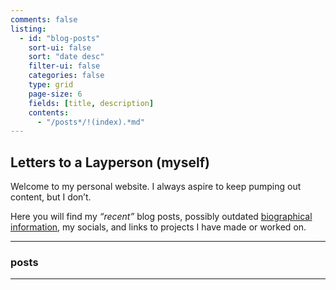```yaml
---
comments: false
listing:
  - id: "blog-posts"
    sort-ui: false
    sort: "date desc"
    filter-ui: false
    categories: false
    type: grid
    page-size: 6
    fields: [title, description]
    contents: 
      - "/posts*/!(index).*md"
---
```


## Letters to a Layperson (myself)

Welcome to my personal website. I always aspire to keep pumping out content, but I don't. 
 
Here you will find my _"recent"_ blog posts, possibly outdated [biographical information](/about.html), my socials, and links to projects I have made or worked on.

-----------

### posts

::: {#blog-posts}
:::

-----